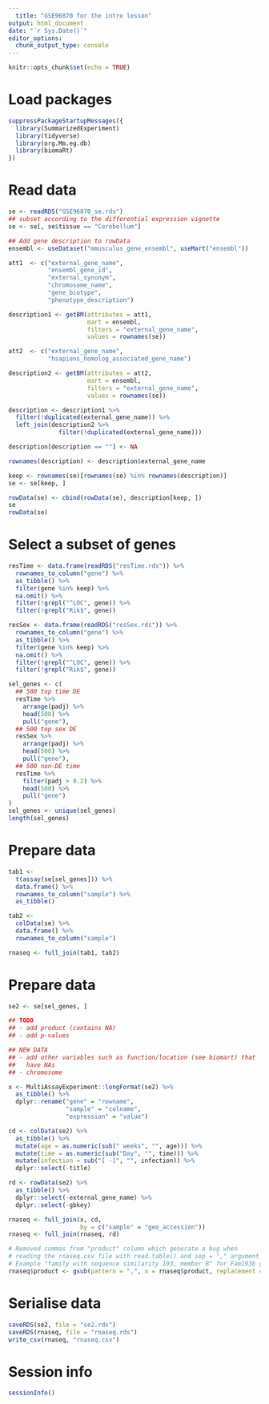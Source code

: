 ```yaml
---
  title: "GSE96870 for the intro lesson"
output: html_document
date: "`r Sys.Date()`"
editor_options:
  chunk_output_type: console
---
```

  
  ```r
knitr::opts_chunk$set(echo = TRUE)
```

# Load packages

```r
suppressPackageStartupMessages({
  library(SummarizedExperiment)
  library(tidyverse)
  library(org.Mm.eg.db)
  library(biomaRt)
})
```

# Read data

```r
se <- readRDS("GSE96870_se.rds")
## subset according to the differential expression vignette
se <- se[, se$tissue == "Cerebellum"]

## Add gene description to rowData
ensembl <- useDataset("mmusculus_gene_ensembl", useMart("ensembl"))

att1  <- c("external_gene_name",
           "ensembl_gene_id",
           "external_synonym",
           "chromosome_name", 
           "gene_biotype",
           "phenotype_description")

description1 <- getBM(attributes = att1,
                      mart = ensembl,
                      filters = "external_gene_name",
                      values = rownames(se))

att2  <- c("external_gene_name",
           "hsapiens_homolog_associated_gene_name")

description2 <- getBM(attributes = att2,
                      mart = ensembl,
                      filters = "external_gene_name",
                      values = rownames(se))

description <- description1 %>% 
  filter(!duplicated(external_gene_name)) %>% 
  left_join(description2 %>% 
              filter(!duplicated(external_gene_name))) 

description[description == ""] <- NA

rownames(description) <- description$external_gene_name

keep <- rownames(se)[rownames(se) %in% rownames(description)]
se <- se[keep, ]

rowData(se) <- cbind(rowData(se), description[keep, ])
se
rowData(se)
```

# Select a subset of genes

```r
resTime <- data.frame(readRDS("resTime.rds")) %>%
  rownames_to_column("gene") %>%
  as_tibble() %>%
  filter(gene %in% keep) %>% 
  na.omit() %>%
  filter(!grepl("^LOC", gene)) %>%
  filter(!grepl("Rik$", gene))

resSex <- data.frame(readRDS("resSex.rds")) %>%
  rownames_to_column("gene") %>%
  as_tibble() %>%
  filter(gene %in% keep) %>% 
  na.omit() %>%
  filter(!grepl("^LOC", gene)) %>%
  filter(!grepl("Rik$", gene))
```


```r
sel_genes <- c(
  ## 500 top time DE
  resTime %>%
    arrange(padj) %>%
    head(500) %>%
    pull("gene"),
  ## 500 top sex DE
  resSex %>%
    arrange(padj) %>%
    head(500) %>%
    pull("gene"),
  ## 500 non-DE time
  resTime %>%
    filter(padj > 0.2) %>%
    head(500) %>%
    pull("gene")
)
sel_genes <- unique(sel_genes)
length(sel_genes)
```

# Prepare data

```r
tab1 <-
  t(assay(se[sel_genes])) %>%
  data.frame() %>%
  rownames_to_column("sample") %>%
  as_tibble()

tab2 <-
  colData(se) %>%
  data.frame() %>%
  rownames_to_column("sample")

rnaseq <- full_join(tab1, tab2)
```

# Prepare data

```r
se2 <- se[sel_genes, ]

## TODO
## - add product (contains NA)
## - add p-values

## NEW DATA
## - add other variables such as function/location (see biomart) that
##   have NAs
## - chromosome

x <- MultiAssayExperiment::longFormat(se2) %>%
  as_tibble() %>%
  dplyr::rename("gene" = "rowname",
                "sample" = "colname",
                "expression" = "value")

cd <- colData(se2) %>%
  as_tibble() %>% 
  mutate(age = as.numeric(sub(" weeks", "", age))) %>% 
  mutate(time = as.numeric(sub("Day", "", time))) %>% 
  mutate(infection = sub("[ -]", "", infection)) %>% 
  dplyr::select(-title)

rd <- rowData(se2) %>%
  as_tibble() %>% 
  dplyr::select(-external_gene_name) %>% 
  dplyr::select(-gbkey)

```

```r
rnaseq <- full_join(x, cd,
                    by = c("sample" = "geo_accession"))
rnaseq <- full_join(rnaseq, rd)

# Removed commas from "product" column which generate a bug when 
# reading the rnaseq.csv file with read.table() and sep = "," argument
# Example "family with sequence similarity 193, member B" for Fam193b gene
rnaseq$product <- gsub(pattern = ",", x = rnaseq$product, replacement = "")
```

# Serialise data

```r
saveRDS(se2, file = "se2.rds")
saveRDS(rnaseq, file = "rnaseq.rds")
write_csv(rnaseq, "rnaseq.csv")
```

# Session info

```r
sessionInfo()
```